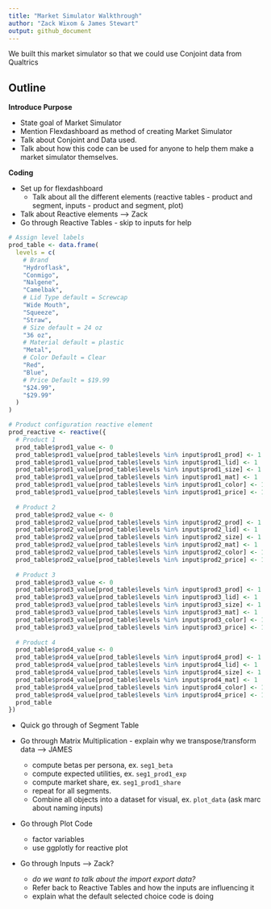 ```yaml
---
title: "Market Simulator Walkthrough"
author: "Zack Wixom & James Stewart"
output: github_document
---
```


We built this market simulator so that we could use Conjoint data from Qualtrics 


## Outline

**Introduce Purpose**

- State goal of Market Simulator
- Mention Flexdashboard as method of creating Market Simulator
- Talk about Conjoint and Data used.
- Talk about how this code can be used for anyone to help them make a market simulator themselves.

**Coding**

- Set up for flexdashboard 
  + Talk about all the different elements (reactive tables - product and segment, inputs - product and segment, plot)
  
- Talk about Reactive elements --> Zack 
- Go through Reactive Tables - skip to inputs for help

```r
# Assign level labels
prod_table <- data.frame(
  levels = c(
    # Brand
    "Hydroflask",
    "Conmigo",
    "Nalgene",
    "Camelbak",
    # Lid Type default = Screwcap
    "Wide Mouth", 
    "Squeeze",
    "Straw",
    # Size default = 24 oz
    "36 oz",
    # Material default = plastic
    "Metal",
    # Color Default = Clear 
    "Red", 
    "Blue",
    # Price Default = $19.99
    "$24.99",
    "$29.99"
  )
)

# Product configuration reactive element
prod_reactive <- reactive({
  # Product 1
  prod_table$prod1_value <- 0
  prod_table$prod1_value[prod_table$levels %in% input$prod1_prod] <- 1
  prod_table$prod1_value[prod_table$levels %in% input$prod1_lid] <- 1
  prod_table$prod1_value[prod_table$levels %in% input$prod1_size] <- 1
  prod_table$prod1_value[prod_table$levels %in% input$prod1_mat] <- 1
  prod_table$prod1_value[prod_table$levels %in% input$prod1_color] <- 1
  prod_table$prod1_value[prod_table$levels %in% input$prod1_price] <- 1
    
  # Product 2
  prod_table$prod2_value <- 0
  prod_table$prod2_value[prod_table$levels %in% input$prod2_prod] <- 1
  prod_table$prod2_value[prod_table$levels %in% input$prod2_lid] <- 1
  prod_table$prod2_value[prod_table$levels %in% input$prod2_size] <- 1
  prod_table$prod2_value[prod_table$levels %in% input$prod2_mat] <- 1
  prod_table$prod2_value[prod_table$levels %in% input$prod2_color] <- 1
  prod_table$prod2_value[prod_table$levels %in% input$prod2_price] <- 1
    
  # Product 3
  prod_table$prod3_value <- 0
  prod_table$prod3_value[prod_table$levels %in% input$prod3_prod] <- 1
  prod_table$prod3_value[prod_table$levels %in% input$prod3_lid] <- 1
  prod_table$prod3_value[prod_table$levels %in% input$prod3_size] <- 1
  prod_table$prod3_value[prod_table$levels %in% input$prod3_mat] <- 1
  prod_table$prod3_value[prod_table$levels %in% input$prod3_color] <- 1
  prod_table$prod3_value[prod_table$levels %in% input$prod3_price] <- 1
    
  # Product 4
  prod_table$prod4_value <- 0
  prod_table$prod4_value[prod_table$levels %in% input$prod4_prod] <- 1
  prod_table$prod4_value[prod_table$levels %in% input$prod4_lid] <- 1
  prod_table$prod4_value[prod_table$levels %in% input$prod4_size] <- 1
  prod_table$prod4_value[prod_table$levels %in% input$prod4_mat] <- 1
  prod_table$prod4_value[prod_table$levels %in% input$prod4_color] <- 1
  prod_table$prod4_value[prod_table$levels %in% input$prod4_price] <- 1
  prod_table
})
```

- Quick go through of Segment Table

- Go through Matrix Multiplication - explain why we transpose/transform data --> JAMES
  + compute betas per persona, ex. `seg1_beta`
  + compute expected utilities, ex. `seg1_prod1_exp`
  + compute market share, ex. `seg1_prod1_share`
  + repeat for all segments.
  + Combine all objects into a dataset for visual, ex. `plot_data` (ask marc about naming inputs)
- Go through Plot Code
  + factor variables
  + use ggplotly for reactive plot

- Go through Inputs --> Zack?
  + *do we want to talk about the import export data?*
  + Refer back to Reactive Tables and how the inputs are influencing it
  + explain what the default selected choice code is doing



